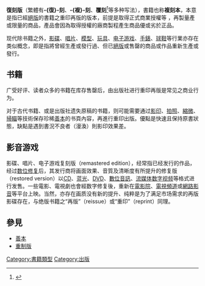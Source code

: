 {{NoteTA
| 1 = zh-cn:数字; zh-hk:數碼; zh-tw:數位; | d1 = digital
}}

'''復刻版'''（繁體有'''-{復}-刻'''、'''-{複}-刻'''、'''覆刻'''<ref>{{Cite web|title=覆刻．復刻．複刻|url=https://notesbooks.wordpress.com/2020/07/21/%e8%a6%86%e5%88%bb%ef%bc%8e%e5%be%a9%e5%88%bb%ef%bc%8e%e8%a4%87%e5%88%bb/|access-date=2022-03-20|date=2020-07-21|last=荒言|work=書寫而已  notes and books|language=zh-TW|archive-date=2022-05-13|archive-url=https://web.archive.org/web/20220513023856/https://notesbooks.wordpress.com/2020/07/21/%e8%a6%86%e5%88%bb%ef%bc%8e%e5%be%a9%e5%88%bb%ef%bc%8e%e8%a4%87%e5%88%bb/}}</ref>等多种写法），書籍也称'''複刻本'''，本意是指已經[[絕版|絕版]]的書籍之重印再版的版本，前提是取得正式商業授權等 ，再製量產或限量的商品，產品會因為取得授權的廠商製程產生商品優或劣於正品。

现代除书籍之外，[[影碟|影碟]]、[[唱片|唱片]]、[[模型|模型]]、[[玩具|玩具]]、[[电子游戏|电子游戏]]、[[手錶|手錶]]、[[球鞋|球鞋]]等行業亦存在类似概念，即是指將曾經生產或發行過、但已[[絕版|絕版]]或售罄的商品或作品重新生產或發行。

== 书籍 ==
广受好评、读者众多的书籍在库存售罄后，由出版社进行重印再版是常见之商业行为。

对于古代书籍、或是出版社遗失原稿的书籍，则可能需要通过[[影印|影印]]、[[拍照|拍照]]、[[縮微|縮微]]、[[掃瞄|掃瞄]]等技術保存珍稀[[善本|善本]]的书頁內容，再進行重印出版。優點是快速且保持原書狀態，缺點是遇到書況不良者（漫渙）則影印效果差。

== 影音游戏 == 
{{main|數位修復}}

影碟、唱片、电子游戏复刻版（remastered edition），经常指已经发行的作品，经过[[数位修复|数位修复]]后，其发行商将画面效果、音質及清晰度有所提升的修复版（restored version）以[[CD|CD]]、[[蓝光|蓝光]]、[[DVD|DVD]]、[[數位音訊|數位音訊]]、[[流媒体|流媒体]][[数字视频|数字视频]]等格式进行发售。一些電影、電視劇也會經数字修复後，重新在[[電影院|電影院]]、[[電視頻道|電視頻道]]或[[隨選視訊|網路影音]]等平台上映。当然，亦存在画质没有新的提升、纯粹是为了满足市场需求的再版影碟存在，与绝版书籍之“再版”（reissue）或“重印”（reprint）同理。

== 參見 ==

* [[善本|善本]]
* [[重制版|重制版]]

{{Authority control}}

[[Category:書籍類型|Category:書籍類型]]
[[Category:出版|Category:出版]]
